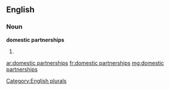 ==English==

===Noun===
'''domestic partnerships'''

# {{plural of|domestic partnership}}

[[Category:English plurals]]

[[ar:domestic partnerships]]
[[fr:domestic partnerships]]
[[mg:domestic partnerships]]